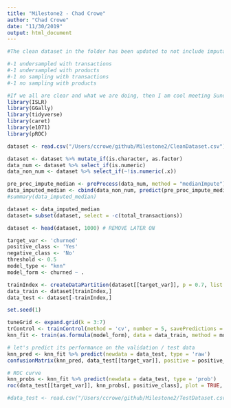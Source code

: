 ```yaml
---
title: "Milestone2 - Chad Crowe"
author: "Chad Crowe"
date: "11/30/2019"
output: html_document
---
```


```r
#The clean dataset in the folder has been updated to not include imputation. We should each be running at least 4 models:

#-1 undersampled with transactions
#-1 undersampled with products
#-1 no sampling with transactions
#-1 no sampling with products

#If we all are clear and what we are doing, then I am cool meeting Sunday after thanksgiving to compare results and split up the report writing. If not, we can meet this Sunday.
library(ISLR)
library(GGally)
library(tidyverse)
library(caret)
library(e1071)
library(pROC)
```

```r
dataset <- read.csv("/Users/ccrowe/github/Milestone2/CleanDataset.csv")
```

```r

dataset <- dataset %>% mutate_if(is.character, as.factor)
data_num <- dataset %>% select_if(is.numeric)
data_non_num <- dataset %>% select_if(~!is.numeric(.x))

pre_proc_impute_median <- preProcess(data_num, method = "medianImpute") # this will take longer
data_imputed_median <- cbind(data_non_num, predict(pre_proc_impute_median, data_num))
#summary(data_imputed_median)

dataset <- data_imputed_median
dataset= subset(dataset, select = -c(total_transactions))

dataset <- head(dataset, 1000) # REMOVE LATER ON
```

```r
target_var <- 'churned'
positive_class <- 'Yes'
negative_class <- 'No'
threshold <- 0.5
model_type <- "knn"
model_form <- churned ~ .
```

```r
trainIndex <- createDataPartition(dataset[[target_var]], p = 0.7, list = FALSE)
data_train <- dataset[trainIndex,]
data_test <- dataset[-trainIndex,]
```

```r
set.seed(1)

tuneGrid <- expand.grid(k = 3:7) 
trControl <- trainControl(method = 'cv', number = 5, savePredictions = TRUE, classProbs = TRUE, summaryFunction = twoClassSummary)
knn_fit <- train(as.formula(model_form), data = data_train, method = model_type, tuneGrid = tuneGrid, preProc = c("center", "scale"))

# let's predict its performance on the validation / test data
knn_pred <- knn_fit %>% predict(newdata = data_test, type = 'raw')
confusionMatrix(knn_pred, data_test[[target_var]], positive = positive_class)

# ROC curve
knn_probs <- knn_fit %>% predict(newdata = data_test, type = 'prob')
roc(data_test[[target_var]], knn_probs[, positive_class], plot = TRUE, print.auc = TRUE, legacy.axes = TRUE, levels = c(negative_class, positive_class))

#data_test <- read.csv("/Users/ccrowe/github/Milestone2/TestDataset.csv")

```



